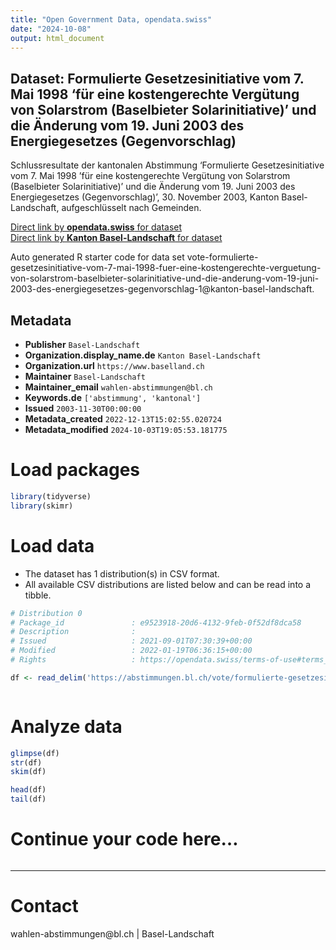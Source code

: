 ```yaml
---
title: "Open Government Data, opendata.swiss"
date: "2024-10-08"
output: html_document
---
```


## Dataset: Formulierte Gesetzesinitiative vom 7. Mai 1998 'für eine kostengerechte Vergütung von Solarstrom (Baselbieter Solarinitiative)' und die Änderung vom 19. Juni 2003 des Energiegesetzes (Gegenvorschlag)

Schlussresultate der kantonalen Abstimmung 'Formulierte Gesetzesinitiative vom 7. Mai 1998 'für eine kostengerechte Vergütung von Solarstrom (Baselbieter Solarinitiative)' und die Änderung vom 19. Juni 2003 des Energiegesetzes (Gegenvorschlag)', 30. November 2003, Kanton Basel-Landschaft, aufgeschlüsselt nach Gemeinden.

[Direct link by **opendata.swiss** for dataset](https://opendata.swiss/de/dataset/formulierte-gesetzesinitiative-vom-7-mai-1998-fur-eine-kostengerechte-vergutung-von-solarstrom-)<br>
[Direct link by **Kanton Basel-Landschaft** for dataset](https://abstimmungen.bl.ch/vote/formulierte-gesetzesinitiative-vom-7-mai-1998-fuer-eine-kostengerechte-verguetung-von-solarstrom-baselbieter-solarinitiative-und-die-anderung-vom-19-juni-2003-des-energiegesetzes-gegenvorschlag-1/data)

Auto generated R starter code for data set vote-formulierte-gesetzesinitiative-vom-7-mai-1998-fuer-eine-kostengerechte-verguetung-von-solarstrom-baselbieter-solarinitiative-und-die-anderung-vom-19-juni-2003-des-energiegesetzes-gegenvorschlag-1@kanton-basel-landschaft.

## Metadata

- **Publisher** `Basel-Landschaft`
- **Organization.display_name.de** `Kanton Basel-Landschaft`
- **Organization.url** `https://www.baselland.ch`
- **Maintainer** `Basel-Landschaft`
- **Maintainer_email** `wahlen-abstimmungen@bl.ch`
- **Keywords.de** `['abstimmung', 'kantonal']`
- **Issued** `2003-11-30T00:00:00`
- **Metadata_created** `2022-12-13T15:02:55.020724`
- **Metadata_modified** `2024-10-03T19:05:53.181775`


# Load packages

```r

library(tidyverse)
library(skimr)

```

# Load data

-   The dataset has 1 distribution(s) in CSV format.
-   All available CSV distributions are listed below and can be read into a tibble.

```r

# Distribution 0
# Package_id               : e9523918-20d6-4132-9feb-0f52df8dca58
# Description              : 
# Issued                   : 2021-09-01T07:30:39+00:00
# Modified                 : 2022-01-19T06:36:15+00:00
# Rights                   : https://opendata.swiss/terms-of-use#terms_by

df <- read_delim('https://abstimmungen.bl.ch/vote/formulierte-gesetzesinitiative-vom-7-mai-1998-fuer-eine-kostengerechte-verguetung-von-solarstrom-baselbieter-solarinitiative-und-die-anderung-vom-19-juni-2003-des-energiegesetzes-gegenvorschlag-1/data-csv')



```

# Analyze data

```r

glimpse(df)
str(df)
skim(df)

head(df)
tail(df)

```

# Continue your code here...

```r

```

------------------------------------------------------------------------

# Contact

wahlen-abstimmungen@bl.ch | Basel-Landschaft
